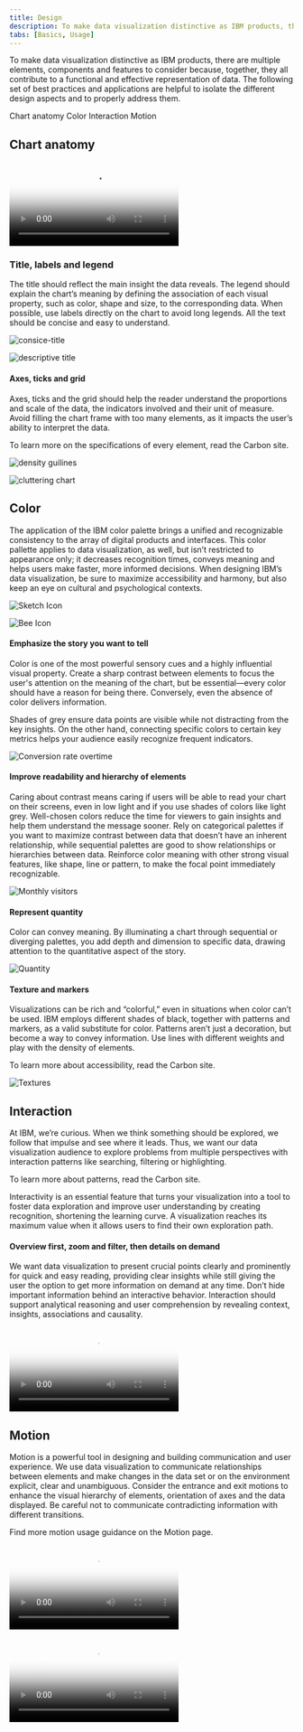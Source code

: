 ```yaml
---
title: Design
description: To make data visualization distinctive as IBM products, there are multiple elements, components and features to consider because, together, they all contribute to a functional and effective representation of data. The following set of good practices and applications are helpful to isolate the different design aspects and to properly address them.
tabs: [Basics, Usage]
---
```




<PageDescription>

To make data visualization distinctive as IBM products, there are multiple elements, components and features to consider because, together, they all contribute to a functional and effective representation of data. The following set of best practices and applications are helpful to isolate the different design aspects and to properly address them.
</PageDescription>

<AnchorLinks>
  <AnchorLink>Chart anatomy</AnchorLink>
  <AnchorLink>Color</AnchorLink>
  <AnchorLink>Interaction</AnchorLink>
  <AnchorLink>Motion</AnchorLink>
</AnchorLinks>

## Chart anatomy

<Row>
<Column colMd={8} colLg={12}>

<Video
  src="/videos/dataviz/ChartAnatomy_Animation.mp4"
  poster="/images/dataviz/Chart_anatomy.svg"
/>

</Column>
</Row>

### Title, labels and legend

The title should reflect the main insight the data reveals. The legend should explain the chart’s meaning by defining the association of each visual property, such as color, shape and size, to the corresponding data. When possible, use labels directly on the chart to avoid long legends. All the text should be concise and easy to understand.

<DoDontRow>
<DoDont caption="Concise title">

![consice-title](/images/Basics/chart_anatomy/title_labels_legend/dos_revenue_by_market.svg)

</DoDont>
<DoDont type="dont" caption="Long and too descriptive title">

![descriptive title](/images/Basics/chart_anatomy/title_labels_legend/dont_barchart_of_sales.svg)

</DoDont>
</DoDontRow>

#### Axes, ticks and grid


<Row>
<Column colMd={5} colLg={8}>

Axes, ticks and the grid should help the reader understand the proportions and scale of the data, the indicators involved and their unit of measure. Avoid filling  the chart frame with too many elements, as it impacts the user’s ability to interpret the data.

</Column>
<Column colMd={2} colLg={3} >

<div className="mini-card-container">

<p className="description">To learn more on the specifications of every element, read the Carbon site.</p>

<MiniCard link="https://www.carbondesignsystem.com/data-visualization/legends" labelName="Legends" iconImage={favicon} altText="carbon"></MiniCard>
<MiniCard link="https://www.carbondesignsystem.com/data-visualization/axes-and-labels" labelName="Axes and labels" iconImage={favicon} altText="carbon"></MiniCard>


</div>
</Column>
</Row>

<DoDontRow>
<DoDont caption="Use the correct density of grid lines and labels.">

![density guilines](/images/Basics/chart_anatomy/axes_ticks_and_grid/dos_axes.svg)

</DoDont>
<DoDont type="dont" caption="Don’t use too many elements or the chart will be difficult to read.">

![cluttering chart](/images/Basics/chart_anatomy/axes_ticks_and_grid/donts_axes.svg)

</DoDont>
</DoDontRow>

## Color

The application of the IBM color palette brings a unified and recognizable consistency to the array of digital products and interfaces. This color pallette applies to data visualization, as well, but isn’t restricted to appearance only; it decreases recognition times, conveys meaning and helps users make faster, more informed decisions. When designing IBM’s data visualization, be sure to maximize accessibility and harmony, but also keep an eye on cultural and psychological contexts.

<Row className="resource-card-group">
<Column colMd={4} colLg={4} noGutterSm>
<ResourceCard
subTitle="Data visualization palette"
href="https://www.carbondesignsystem.com/data-visualization/color-palettes/"
actionIcon="launch"
>

![Sketch Icon](../../images/SketchIcon.svg)

</ResourceCard>
</Column>
<Column colMd={4} colLg={4} noGutterSm>
    <ResourceCard
      subTitle="IBM color palette (.ase and .clr)"
      href="https://github.com/carbon-design-system/carbon/raw/master/packages/colors/artifacts/IBM_Colors.zip"
      actionIcon="launch"
      >

![Bee Icon](../../images/bee.png)

  </ResourceCard>
</Column>
</Row>

#### Emphasize the story you want to tell

Color is one of the most powerful sensory cues and a highly influential visual property. Create a sharp contrast between elements to focus the user's attention on the meaning of the chart, but be essential—every color should have a reason for being there. Conversely, even the absence of color delivers information.

Shades of grey ensure data points are visible while not distracting from the key insights. On the other hand, connecting specific colors to certain key metrics helps your audience easily recognize frequent indicators.

<Row>
<Column colMd={8} colLg={12}>

![Conversion rate overtime](/images/Basics/color/conversion_rateovertime.svg)

</Column>
</Row>

#### Improve readability and hierarchy of elements

Caring about contrast means caring if users will be able to read your chart on their screens, even in low light and if you use shades of colors like light grey. Well-chosen colors reduce the time for viewers to gain insights and help them understand the message sooner. Rely on categorical palettes if you want to maximize contrast between data that doesn’t have an inherent relationship, while sequential palettes are good to show relationships or hierarchies between data. Reinforce color meaning with other strong visual features, like shape, line or pattern, to make the focal point immediately recognizable.


<Row>
<Column colMd={8} colLg={12}>

![Monthly visitors](/images/Basics/color/monthlyvisitors_by_age.svg)

</Column>
</Row>

#### Represent quantity

Color can convey meaning. By illuminating a chart through sequential or diverging palettes, you add depth and dimension to specific data, drawing attention to the quantitative aspect of the story.

<Row>
<Column colMd={8} colLg={12}>

![Quantity](/images/Basics/color/top_botnet.svg)

</Column>
</Row>

#### Texture and markers


<Row>
<Column colMd={5} colLg={8}>

Visualizations can be rich and “colorful,” even in situations when color can’t be used. IBM employs different shades of black, together with patterns and markers, as a valid substitute for color. Patterns aren’t just a decoration, but become a way to convey information. Use lines with different weights and play with the density of elements.

</Column>
<Column colMd={2} colLg={3} >

<div className="mini-card-container">

<p className="description">To learn more about accessibility, read the Carbon site.</p>

<MiniCard link="https://www.carbondesignsystem.com/guidelines/accessibility/overview" labelName="Accessibility" iconImage={favicon} altText="carbon"></MiniCard>

</div>

</Column>
</Row>


<Row>
<Column colMd={8} colLg={12}>

![Textures](/images/Basics/color/optimization_rates.svg)

</Column>
</Row>

## Interaction


<Row>
<Column colMd={5} colLg={8}>

At IBM, we’re curious. When we think something should be explored, we follow that impulse and see where it leads. Thus, we want our data visualization audience to explore problems from multiple perspectives with interaction patterns like searching, filtering or highlighting.

</Column>
<Column colMd={2} colLg={3} >


<div className="mini-card-container">

<p className="description">To learn more about patterns, read the Carbon site.</p>

<MiniCard link="https://www.carbondesignsystem.com/patterns/overview" labelName="Patterns" iconImage={favicon} altText="carbon"></MiniCard>

</div>

</Column>
</Row>

Interactivity is an essential feature that turns your visualization into a tool to foster data exploration and improve user understanding by creating recognition, shortening the learning curve. A visualization reaches its maximum value when it allows users to find their own exploration path.


#### Overview first, zoom and filter, then details on demand

We want data visualization to present crucial points clearly and prominently for quick and easy reading, providing clear insights while still giving the user the option to get more information on demand at any time. Don’t hide important information behind an interactive behavior. Interaction should support analytical reasoning and user comprehension by revealing context, insights, associations and causality.

<Row>
<Column colMd={8} colLg={12}>

<Video
  src="/videos/dataviz/Design_Interaction.mp4"
  poster="/images/dataviz/design_interaction.png"
/>

</Column>
</Row>


## Motion


<Row>
<Column colMd={5} colLg={8}>

Motion is a powerful tool in designing and building communication and user experience. We use data visualization to communicate relationships between elements and make changes in the data set or on the environment explicit, clear and unambiguous. Consider the entrance and exit motions to enhance the visual hierarchy of elements, orientation of axes and the data displayed. Be careful not to communicate contradicting information with different transitions.
</Column>
<Column colMd={2} colLg={3}>

<div className="mini-card-container">

<p className="description">Find more motion usage guidance on the Motion page.</p>

<MiniCard link="https://www.ibm.com/design/language/motion-ui/basics" labelName="Motion" iconImage={beeImage} altText="beeImage"></MiniCard>

</div>

</Column>
</Row>

<DoDontRow>
<DoDont color="dark" caption="Animation emphasizes changes.">

<Video
  src="/videos/dataviz/Design_Motion_DO.mp4"
  poster="/images/dataviz/Design_Motion_DO.png"
/>

</DoDont>
<DoDont type="dont" color="dark" caption="Animation hides connections.">

<Video
  src="/videos/dataviz/Design_Motion_DONTS.mp4"
  poster="/images/dataviz//Design_Motion_DONTS.png"
/>

</DoDont>
</DoDontRow>
